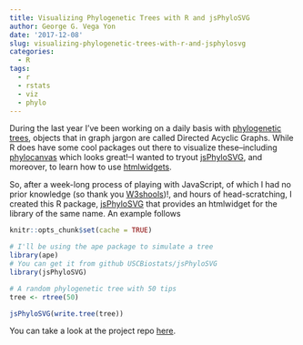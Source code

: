 ```yaml
---
title: Visualizing Phylogenetic Trees with R and jsPhyloSVG
author: George G. Vega Yon
date: '2017-12-08'
slug: visualizing-phylogenetic-trees-with-r-and-jsphylosvg
categories:
  - R
tags:
  - r
  - rstats
  - viz
  - phylo
---
```


During the last year I've been working on a daily basis with [phylogenetic trees](../publication/aphylo/), objects that in graph jargon are called Directed Acyclic Graphs. While R does have some cool packages out there to visualize these--including [phylocanvas](https://zachcp.github.io/phylocanvas/) which looks great!--I wanted to tryout [jsPhyloSVG](http://www.jsphylosvg.com), and moreover, to learn how to use [htmlwidgets](http://www.htmlwidgets.org).

So, after a week-long process of playing with JavaScript, of which I had no prior knowledge (so thank you [W3shools](https://w3schools.com))!, and hours of head-scratching, I created this R package, [jsPhyloSVG](https://USCBiostats.github.io/jsPhyloSVG) that provides an htmlwidget for the library of the same name. An example follows


```r
knitr::opts_chunk$set(cache = TRUE)
```


```r
# I'll be using the ape package to simulate a tree
library(ape)
# You can get it from github USCBiostats/jsPhyloSVG
library(jsPhyloSVG)

# A random phylogenetic tree with 50 tips
tree <- rtree(50)

jsPhyloSVG(write.tree(tree))
```

You can take a look at the project repo [here](https://github.com/USCBiostats/jsPhyloSVG).
